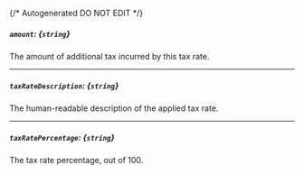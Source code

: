{/* Autogenerated DO NOT EDIT  */}
##### `amount`: *{`string`}*
The amount of additional tax incurred by this tax rate.

---
##### `taxRateDescription`: *{`string`}*
The human\-readable description of the applied tax rate.

---
##### `taxRatePercentage`: *{`string`}*
The tax rate percentage, out of 100.


